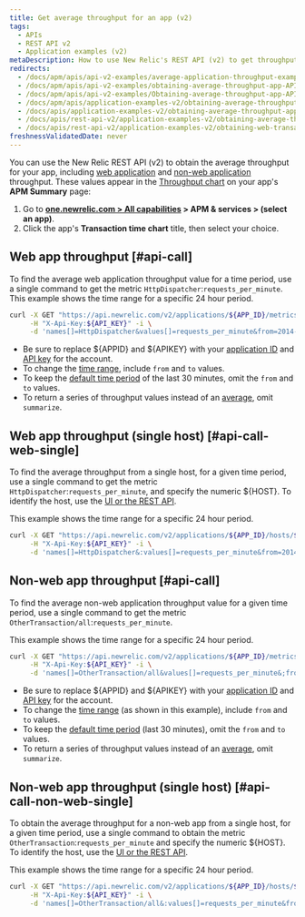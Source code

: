 ```yaml
---
title: Get average throughput for an app (v2)
tags:
  - APIs
  - REST API v2
  - Application examples (v2)
metaDescription: How to use New Relic's REST API (v2) to get throughput values (similar to the Throughput chart on your APM Summary page) for web or non-web apps.
redirects:
  - /docs/apm/apis/api-v2-examples/average-application-throughput-example-api-v2
  - /docs/apm/apis/api-v2-examples/obtaining-average-throughput-app-API-v2
  - /docs/apm/apis/api-v2-examples/Obtaining-average-throughput-app-API-v2
  - /docs/apm/apis/application-examples-v2/obtaining-average-throughput-app-API-v2
  - /docs/apis/application-examples-v2/obtaining-average-throughput-app-v2
  - /docs/apis/rest-api-v2/application-examples-v2/obtaining-average-throughput-app-v2
  - /docs/apis/rest-api-v2/application-examples-v2/obtaining-web-transaction-throughput-app-v2
freshnessValidatedDate: never
---
```


You can use the New Relic REST API (v2) to obtain the average throughput for your app, including [web application](/docs/using-new-relic/welcome-new-relic/getting-started/glossary#transaction) and [non-web application](/docs/using-new-relic/welcome-new-relic/getting-started/glossary#non-web-transaction) throughput. These values appear in the [Throughput chart](/docs/apm/applications-menu/monitoring/apm-overview-page-view-transaction-apdex-usage-data#overview_charts) on your app's <DoNotTranslate>**APM Summary**</DoNotTranslate> page:

1. Go to <DoNotTranslate>**[one.newrelic.com > All capabilities](https://one.newrelic.com/all-capabilities) > APM & services > (select an app)**</DoNotTranslate>.
2. Click the app's <DoNotTranslate>**Transaction time chart**</DoNotTranslate> title, then select your choice.

## Web app throughput [#api-call]

To find the average web application throughput value for a time period, use a single command to get the metric `HttpDispatcher`:`requests_per_minute`. This example shows the time range for a specific 24 hour period.

```bash
curl -X GET "https://api.newrelic.com/v2/applications/${APP_ID}/metrics/data.json" \
     -H "X-Api-Key:${API_KEY}" -i \
     -d 'names[]=HttpDispatcher&values[]=requests_per_minute&from=2014-02-21T23:59:00+00:00&to=2014-02-22T23:59:00+00:00&summarize=true'
```

* Be sure to replace $&#x7B;APPID} and $&#x7B;APIKEY} with your [application ID](/docs/apm/apis/requirements/identification-code) and [API key](/docs/apis/rest-api-v2/requirements/rest-api-key) for the account.
* To change the [time range](/docs/apm/apis/requirements/extracting-metric-data), include `from` and `to` values.
* To keep the [default time period](/docs/apm/apis/api-v2-examples/specifying-time-range-api-v2) of the last 30 minutes, omit the `from` and `to` values.
* To return a series of throughput values instead of an [average](/docs/apm/apis/requirements/calculating-average-metric-values-summarize), omit `summarize`.

## Web app throughput (single host) [#api-call-web-single]

To find the average throughput from a single host, for a given time period, use a single command to get the metric `HttpDispatcher`:`requests_per_minute`, and specify the numeric $&#x7B;HOST}. To identify the host, use the [UI or the REST API](/docs/apis/rest-api-v2/requirements/listing-host-instance-application-server-ids#locating_host_id).

This example shows the time range for a specific 24 hour period.

```bash
curl -X GET "https://api.newrelic.com/v2/applications/${APP_ID}/hosts/${HOST}/metrics/data.json" \
     -H "X-Api-Key:${API_KEY}" -i \
     -d 'names[]=HttpDispatcher&:values[]=requests_per_minute&from=2014-02-21T23:59:00+00:00&to=2014-02-22T23:59:00+00:00&:summarize=true'
```

## Non-web app throughput [#api-call]

To find the average non-web application throughput value for a given time period, use a single command to get the metric `OtherTransaction/all`:`requests_per_minute`.

This example shows the time range for a specific 24 hour period.

```bash
curl -X GET "https://api.newrelic.com/v2/applications/${APP_ID}/metrics/data.json" \
     -H "X-Api-Key:${API_KEY}" -i \
     -d 'names[]=OtherTransaction/all&values[]=requests_per_minute&;from=2014-02-21T23:59:00+00:00&to=2014-02-22T23:59:00+00:00&summarize=true'
```

* Be sure to replace $&#x7B;APPID} and $&#x7B;APIKEY} with your [application ID](/docs/apm/apis/requirements/identification-code) and [API key](/docs/apis/rest-api-v2/requirements/rest-api-key) for the account.
* To change the [time range](/docs/apm/apis/requirements/extracting-metric-data) (as shown in this example), include `from` and `to` values.
* To keep the [default time period](/docs/apm/apis/api-v2-examples/specifying-time-range-api-v2) (last 30 minutes), omit the `from` and `to` values.
* To return a series of throughput values instead of an [average](/docs/apm/apis/requirements/calculating-average-metric-values-summarize), omit `summarize`.

## Non-web app throughput (single host) [#api-call-non-web-single]

To obtain the average throughput for a non-web app from a single host, for a given time period, use a single command to obtain the metric `OtherTransaction`:`requests_per_minute` and specify the numeric $&#x7B;HOST}. To identify the host, use the [UI or the REST API](/docs/apis/rest-api-v2/requirements/listing-host-instance-application-server-ids#locating_host_id).

This example shows the time range for a specific 24 hour period.

```bash
curl -X GET "https://api.newrelic.com/v2/applications/${APP_ID}/hosts/${HOST}/metrics/data.json" \
     -H "X-Api-Key:${API_KEY}" -i \
     -d 'names[]=OtherTransaction/all&:values[]=requests_per_minute&from=2014-02-21T23:59:00+00:00&to=2014-02-22T23:59:00+00:00&:summarize=true'
```
